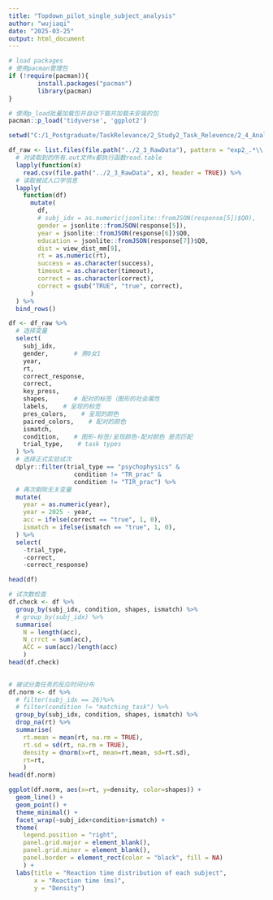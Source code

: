 ```yaml
---
title: "Topdown_pilot_single_subject_analysis"
author: "wujiaqi"
date: "2025-03-25"
output: html_document
---
```

```r
# load packages
# 使用pacman管理包
if (!require(pacman)){
        install.packages("pacman")
        library(pacman)
}

# 使用p_load批量加载包并自动下载并加载未安装的包
pacman::p_load('tidyverse', 'ggplot2')
```

```r
setwd("C:/1_Postgraduate/TaskRelevance/2_Study2_Task_Relevence/2_4_Analysis")

df_raw <- list.files(file.path("../2_3_RawData"), pattern = "exp2_.*\\.csv$") %>%
  # 对读取到的所有.out文件x都执行函数read.table
  lapply(function(x)
    read.csv(file.path("../2_3_RawData", x), header = TRUE)) %>%
  # 读取被试人口学信息
  lapply(
    function(df)
      mutate(
        df,
        # subj_idx = as.numeric(jsonlite::fromJSON(response[5])$Q0),
        gender = jsonlite::fromJSON(response[5]),
        year = jsonlite::fromJSON(response[6])$Q0,
        education = jsonlite::fromJSON(response[7])$Q0,
        dist = view_dist_mm[9],
        rt = as.numeric(rt),
        success = as.character(success),
        timeout = as.character(timeout),
        correct = as.character(correct),
        correct = gsub("TRUE", "true", correct),
      )
  ) %>%
  bind_rows()
```

```r
df <- df_raw %>%
  # 选择变量
  select(
    subj_idx,
    gender,       # 男0女1
    year,
    rt,
    correct_response,
    correct,
    key_press,
    shapes,       # 配对的标签（图形的社会属性
    labels,    # 呈现的标签
    pres_colors,    # 呈现的颜色
    paired_colors,    # 配对的颜色
    ismatch,
    condition,    # 图形-标签/呈现颜色-配对颜色 是否匹配
    trial_type,    # task types
  ) %>%
  # 选择正式实验试次
  dplyr::filter(trial_type == "psychophysics" &
                  condition != "TR_prac" &
                  condition != "TIR_prac") %>%
  # 再次剔除无关变量
  mutate(
    year = as.numeric(year),
    year = 2025 - year,
    acc = ifelse(correct == "true", 1, 0),
    ismatch = ifelse(ismatch == "true", 1, 0),
  ) %>%
  select(
    -trial_type, 
    -correct,
    -correct_response)

head(df)


```

```r
# 试次数检查
df.check <- df %>% 
  group_by(subj_idx, condition, shapes, ismatch) %>%
  # group_by(subj_idx) %>%
  summarise(
    N = length(acc), 
    N_crrct = sum(acc),
    ACC = sum(acc)/length(acc)
    ) 
head(df.check)
    
```

```r
# 被试分类任务的反应时间分布
df.norm <- df %>% 
  # filter(subj_idx == 26)%>%
  # filter(condition != "matching_task") %>%
  group_by(subj_idx, condition, shapes, ismatch) %>%
  drop_na(rt) %>%
  summarise(
    rt.mean = mean(rt, na.rm = TRUE),
    rt.sd = sd(rt, na.rm = TRUE),
    density = dnorm(x=rt, mean=rt.mean, sd=rt.sd),
    rt=rt,
    ) 
head(df.norm)

```
```r
ggplot(df.norm, aes(x=rt, y=density, color=shapes)) +
  geom_line() +
  geom_point() +
  theme_minimal() +
  facet_wrap(~subj_idx+condition+ismatch) +
  theme(
    legend.position = "right",
    panel.grid.major = element_blank(),
    panel.grid.minor = element_blank(),
    panel.border = element_rect(color = "black", fill = NA)
    ) +
  labs(title = "Reaction time distribution of each subject",
       x = "Reaction time (ms)",
       y = "Density")
```


